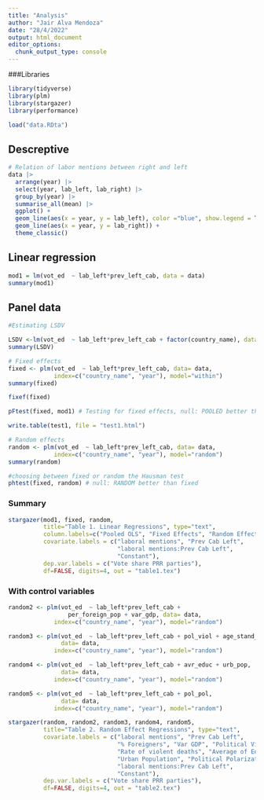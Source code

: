 ```yaml
---
title: "Analysis"
author: "Jair Alva Mendoza"
date: "28/4/2022"
output: html_document
editor_options: 
  chunk_output_type: console
---
```


###Libraries
```r
library(tidyverse)
library(plm)
library(stargazer)
library(performance)
```

```r
load("data.RDta")
```
## Descreptive
```r
# Relation of labor mentions between right and left
data |> 
  arrange(year) |> 
  select(year, lab_left, lab_right) |> 
  group_by(year) |> 
  summarise_all(mean) |> 
  ggplot() +
  geom_line(aes(x = year, y = lab_left), color ="blue", show.legend = T) + 
  geom_line(aes(x = year, y = lab_right)) +
  theme_classic()
```

## Linear regression
```r
mod1 = lm(vot_ed  ~ lab_left*prev_left_cab, data = data)
summary(mod1)
```

## Panel data
```r
#Estimating LSDV

LSDV <-lm(vot_ed  ~ lab_left*prev_left_cab + factor(country_name), data= data)
summary(LSDV)

# Fixed effects
fixed <- plm(vot_ed  ~ lab_left*prev_left_cab, data= data, 
             index=c("country_name", "year"), model="within")
summary(fixed)

fixef(fixed)

pFtest(fixed, mod1) # Testing for fixed effects, null: POOLED better than fixed

write.table(test1, file = "test1.html")

# Random effects
random <- plm(vot_ed  ~ lab_left*prev_left_cab, data= data, 
             index=c("country_name", "year"), model="random")
summary(random)

#choosing between fixed or random the Hausman test
phtest(fixed, random) # null: RANDOM better than fixed 
```

### Summary
```r
stargazer(mod1, fixed, random,  
          title="Table 1. Linear Regressions", type="text", 
          column.labels=c("Pooled OLS", "Fixed Effects", "Random Effects"),
          covariate.labels = c("laboral mentions", "Prev Cab Left",
                               "laboral mentions:Prev Cab Left",
                               "Constant"),
          dep.var.labels = c("Vote share PRR parties"),
          df=FALSE, digits=4, out = "table1.tex")
```

### With control variables
```r
random2 <- plm(vot_ed  ~ lab_left*prev_left_cab + 
                 per_foreign_pop + var_gdp, data= data, 
             index=c("country_name", "year"), model="random")

random3 <- plm(vot_ed  ~ lab_left*prev_left_cab + pol_viol + age_stand_death, 
               data= data, 
             index=c("country_name", "year"), model="random")

random4 <- plm(vot_ed  ~ lab_left*prev_left_cab + avr_educ + urb_pop, 
               data= data, 
             index=c("country_name", "year"), model="random")

random5 <- plm(vot_ed  ~ lab_left*prev_left_cab + pol_pol, 
               data= data, 
             index=c("country_name", "year"), model="random")

stargazer(random, random2, random3, random4, random5,
          title="Table 2. Random Effect Regressions", type="text", 
          covariate.labels = c("laboral mentions", "Prev Cab Left",
                               "% Foreigners", "Var GDP", "Political Violence",
                               "Rate of violent deaths", "Average of Education",
                               "Urban Population", "Political Polarization",
                               "laboral mentions:Prev Cab Left",
                               "Constant"),
          dep.var.labels = c("Vote share PRR parties"),
          df=FALSE, digits=4, out = "table2.tex")

```

